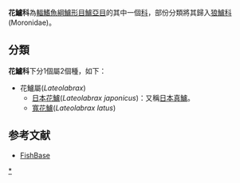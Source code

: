 {{Automatic taxobox
| taxon = Lateolabracidae
| authority = 
| subdivision_ranks = [[屬|屬]]
| subdivision = 見內文
}}
'''花鱸科'''為[[輻鰭魚綱|輻鰭魚綱]][[鱸形目|鱸形目]][[鱸亞目|鱸亞目]]的其中一個[[科|科]]，部份分類將其歸入[[狼鱸科|狼鱸科]](Moronidae)。

==分類==
'''花鱸科'''下分1個屬2個種，如下：
*花鱸屬(''Lateolabrax'')
**[[日本花鱸|日本花鱸]](''Lateolabrax japonicus'')：又稱[[日本真鱸|日本真鱸]]。
**[[寬花鱸|寬花鱸]](''Lateolabrax latus'')

==参考文献==
*[http://www.fishbase.org/ FishBase] {{Wayback|url=http://www.fishbase.org/ |date=20171017132213 }}

{{taxonbar}}
[[Category:花鱸科|*]]